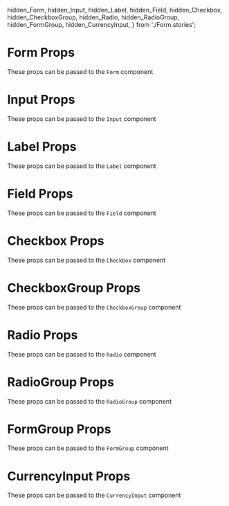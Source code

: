   hidden_Form,
  hidden_Input,
  hidden_Label,
  hidden_Field,
  hidden_Checkbox,
  hidden_CheckboxGroup,
  hidden_Radio,
  hidden_RadioGroup,
  hidden_FormGroup,
  hidden_CurrencyInput,
} from './Form.stories';

<Meta title="Form Components/Form/Additional Props" />

# Form Props

These props can be passed to the `Form` component

<ArgTypes of={hidden_Form} />

# Input Props

These props can be passed to the `Input` component

<ArgTypes of={hidden_Input} />

# Label Props

These props can be passed to the `Label` component

<ArgTypes of={hidden_Label} />

# Field Props

These props can be passed to the `Field` component

<ArgTypes of={hidden_Field} />

# Checkbox Props

These props can be passed to the `Checkbox` component

<ArgTypes of={hidden_Checkbox} />

# CheckboxGroup Props

These props can be passed to the `CheckboxGroup` component

<ArgTypes of={hidden_CheckboxGroup} />

# Radio Props

These props can be passed to the `Radio` component

<ArgTypes of={hidden_RadioGroup} />

# RadioGroup Props

These props can be passed to the `RadioGroup` component

<ArgTypes of={hidden_Radio} />

# FormGroup Props

These props can be passed to the `FormGroup` component

<ArgTypes of={hidden_FormGroup} />

# CurrencyInput Props

These props can be passed to the `CurrencyInput` component

<ArgTypes of={hidden_CurrencyInput} />
